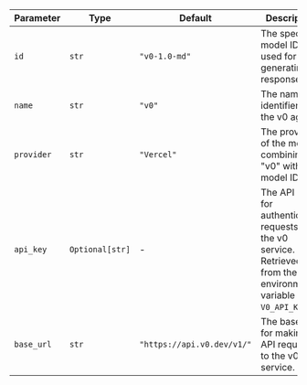 | Parameter  | Type            | Default                    | Description                                                                                                        |
| ---------- | --------------- | -------------------------- | ------------------------------------------------------------------------------------------------------------------ |
| `id`       | `str`           | `"v0-1.0-md"`              | The specific model ID used for generating responses.                                                               |
| `name`     | `str`           | `"v0"`                    | The name identifier for the v0 agent.                                                                             |
| `provider` | `str`           | `"Vercel"`                 | The provider of the model, combining "v0" with the model ID.                                                      |
| `api_key`  | `Optional[str]` | -                          | The API key for authenticating requests to the v0 service. Retrieved from the environment variable `V0_API_KEY`. |
| `base_url` | `str`           | `"https://api.v0.dev/v1/"` | The base URL for making API requests to the v0 service.                                                           |
